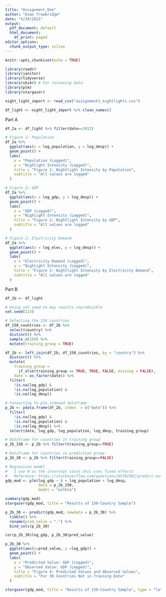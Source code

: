```yaml
---
title: "Assignment_One"
author: "Evan Trowbridge"
date: "4/24/2021"
output:
  pdf_document: default
  html_document:
    df_print: paged
editor_options:
  chunk_output_type: inline
---
```


```r
knitr::opts_chunk$set(echo = TRUE)
```

```r
library(readr)
library(janitor)
library(tidyverse)
library(skimr) # For reviewing data
library(plm)
library(stargazer)
```

```r
night_light_import <- read_csv("assignment1_nightlights.csv")

df_light <- night_light_import %>% clean_names()
```

Part A

```r
df_2a <- df_light %>% filter(date==2012)

# Figure 1: Population
df_2a %>%
  ggplot(aes(x = log_population, y = log_dmsp)) +
  geom_point() +
  labs(
    x = "Population (Logged)",
    y = "Nighlight Intensity (Logged)",
    title = "Figure 1: Nightlight Intensity by Population",
    subtitle = "All values are logged"
  )

# Figure 2: GDP
df_2a %>%
  ggplot(aes(x = log_gdp, y = log_dmsp)) +
  geom_point() +
  labs(
    x = "GDP (Logged)",
    y = "Nighlight Intensity (Logged)",
    title = "Figure 2: Nightlight Intensity by GDP",
    subtitle = "All values are logged"
  )

# Figure 2: Electricity Demand
df_2a %>%
  ggplot(aes(x = log_elec, y = log_dmsp)) +
  geom_point() +
  labs(
    x = "Electricity Demand (Logged)",
    y = "Nighlight Intensity (Logged)",
    title = "Figure 3: Nightlight Intensity by Electricity Demand",
    subtitle = "All values are logged"
  )

```

Part B

```r
df_2b <- df_light

# Using set.seed to may results reproducible
set.seed(123)

# Selecting the 150 countries
df_150_countries <- df_2b %>% 
  select(country) %>% 
  distinct() %>% 
  sample_n(150) %>% 
  mutate(training_group = TRUE)

df_2b <- left_join(df_2b, df_150_countries, by = "country") %>% 
  distinct() %>% 
  mutate(
    training_group = 
      if_else(training_group == TRUE, TRUE, FALSE, missing = FALSE),
    date = as_factor(date)) %>% 
  filter(
    !is.na(log_gdp) &
    !is.na(log_population) & 
    !is.na(log_dmsp))

# Converting to plm indexed dataframe
p_2b <- pdata.frame(df_2b, index  = c("date")) %>% 
  filter(
    !is.na(log_gdp) & 
    !is.na(log_population) & 
    !is.na(log_dmsp)) %>% 
  select(date, log_gdp, log_population, log_dmsp, training_group) 

# Dataframe for countries in training group
p_2b_150 <- p_2b %>% filter(training_group==TRUE)

# Dataframe for countries in prediction group
p_2b_30 <- p_2b %>% filter(training_group==FALSE) 

# Regression model
#   I use 0 as the intercept since this uses fixed effects
#   Reference: https://stackoverflow.com/questions/65702581/predict-out-of-sample-on-fixed-effects-model
gdp_mod <- plm(log_gdp ~ 0 + log_population + log_dmsp,
               data = p_2b_150,
               model = "within")

summary(gdp_mod)
stargazer(gdp_mod, title = "Results of 150-Country Sample")

p_2b_30 <- predict(gdp_mod, newdata = p_2b_30) %>% 
  tibble() %>% 
  rename(pred_value = ".") %>%
  bind_cols(p_2b_30)

cor(p_2b_30$log_gdp, p_2b_30$pred_value)

p_2b_30 %>%
  ggplot(aes(x=pred_value, y =log_gdp)) +
  geom_point() +
  labs(
    x = "Predicted Value: GDP (Logged)",
    y = "Observed Value: GDP (Logged)",
    title = "Figure 4: Predicted Values and Observed Values",
    subtitle = "For 30 Countries Not in Training Data"
  )

```

```r
stargazer(gdp_mod, title = "Results of 150-Country Sample", type = "latex")
```

